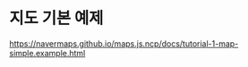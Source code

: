 
# 지도 기본 예제

<Playground>
  <MapDiv style={{
    width: '100%',
    height: '600px',
  }}>
    <NaverMap />
  </MapDiv>
</Playground>

https://navermaps.github.io/maps.js.ncp/docs/tutorial-1-map-simple.example.html